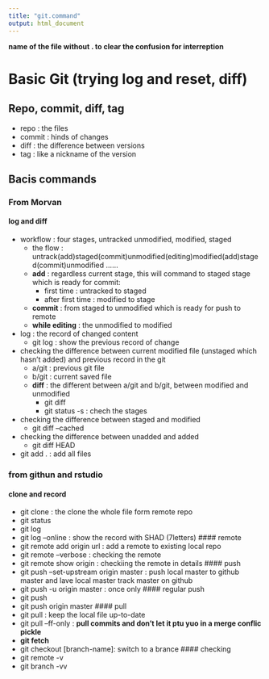 ```yaml
---
title: "git.command"
output: html_document
---
```


**name of the file without . to clear the confusion for interreption **

# Basic Git (trying log and reset, diff)

## Repo, commit, diff, tag
* repo : the files 
* commit : hinds of changes
* diff : the difference between versions
* tag : like a nickname of the version

## Bacis commands 

### From Morvan
#### log and diff
* workflow : four stages, untracked unmodified, modified, staged
    * the flow : untrack(add)staged(commit)unmodified(editing)modified(add)staged(commit)unmodified ......
    * **add** : regardless current stage, this will command to staged stage which is ready for commit: 
        * first time : untracked to staged 
        * after first time : modified to stage
    * **commit** : from staged to unmodified which is ready for push to remote
    * **while editing** : the unmodified to modified
* log : the record of changed content
    * git log : show the previous record of change
* checking the difference between current modified file (unstaged which hasn't added) and previous record in the git
    * a/git : previous git file
    * b/git : current saved file
    * **diff** : the different between a/git and b/git, between modified and unmodified
        * git diff 
        * git status -s : chech the stages 
* checking the difference between staged and modified 
    * git diff --cached
* checking the difference between unadded and added
    * git diff HEAD
* git add . : add all files




### from githun and rstudio
#### clone and record 
* git clone : the clone the whole file form remote repo
* git status 
* git log 
* git log --online : show the record with SHAD (7letters)
#### remote
* git remote add origin url : add a remote to existing local repo
* git remote --verbose : checking the remote
* git remote show origin : checkiing the remote in details
#### push
* git push --set-upstream origin master : push local master to github master and lave local master track master on github
* git push -u origin master : once only
#### regular push
* git push
* git push origin master
#### pull
* git pull : keep the local file up-to-date
* git pull --ff-only : **pull commits and don't let it ptu yuo in a merge conflic pickle**
* **git fetch** 
* git checkout [branch-name]: switch to a brance
#### checking 
* git remote -v
* git branch -vv





